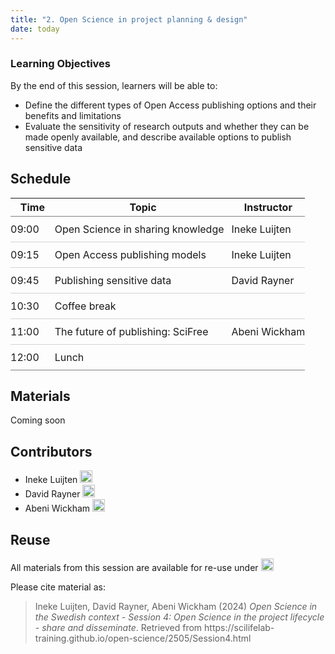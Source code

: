 ```yaml
---
title: "2. Open Science in project planning & design"
date: today
---
```


::: {.callout-tip}
### Learning Objectives

By the end of this session, learners will be able to:

- Define the different types of Open Access publishing options and their benefits and 
limitations  
- Evaluate the sensitivity of research outputs and whether they can be made openly available,
and describe available options to publish sensitive data  


:::

## Schedule  
<style>
  tr:hover {
    background-color: #F6F8F9;
  }
</style>

<table style="border-collapse: collapse; width: 100%;">
  <tr style="border-bottom: 0.5px solid #808080;">
    <th style="width: 15%;">Time</th>
    <th style="width: 60%;">Topic</th>
    <th style="width: 25%;">Instructor</th>
    </tr>
  </thead>
  <tbody>
    <tr style="border-bottom: 0.4px solid #D3D3D3;">
      <td style="padding: 10px 0;">09:00</td>  
      <td style="padding: 10px 0;">Open Science in sharing knowledge</td>
      <td style="padding: 10px 0;">Ineke Luijten</td>
    </tr>
    <tr style="border-bottom: 0.4px solid #D3D3D3;">
      <td style="padding: 10px 0;">09:15</td>
      <td style="padding: 10px 0;">Open Access publishing models</td>
      <td style="padding: 10px 0;">Ineke Luijten</td>
    </tr>
    <tr style="border-bottom: 0.4px solid #D3D3D3;">
      <td style="padding: 10px 0;">09:45</td>
      <td style="padding: 10px 0;">Publishing sensitive data</td>
      <td style="padding: 10px 0;">David Rayner</td>
    </tr>
    <tr style="border-bottom: 0.4px solid #D3D3D3;">
      <td style="padding: 10px 0;">10:30</td>
      <td style="padding: 10px 0;">Coffee break</td>
      <td style="padding: 10px 0;"></td>
    </tr>
    <tr style="border-bottom: 0.4px solid #D3D3D3;">
      <td style="padding: 10px 0;">11:00</td>
      <td style="padding: 10px 0;">The future of publishing: SciFree</td>
      <td style="padding: 10px 0;">Abeni Wickham</td>
    </tr>
    <tr style="border-bottom: 0.5px solid #808080;">
      <td style="padding: 10px 0;">12:00</td>
      <td style="padding: 10px 0;">Lunch</td>
      <td style="padding: 10px 0;"></td>
    </tr>
  </tbody>
</table>
  


## Materials  

Coming soon
  
<!-- 

**Lecture videos**

<iframe src="https://drive.google.com/file/d/10efsWi_hmApwZ9j79fmFt4JRxEogQ4y3/preview" width="640" height="480" allow="autoplay"></iframe>

[The full transcript can be downloaded here](https://drive.google.com/file/d/1gBhJ3rPYa0pFCa67XO4rGs7DfmDzTF1T/view).


**Lecture slides**  

<iframe style="border: none;" title="Iframe Example" src="https://docs.google.com/presentation/d/e/2PACX-1vSBZ-tu_mbITrPtmyg06sAx47DQFWJPlYcGpjJW0s4_WiChEXKCSrOmI_PMCGH_OwVsDZ1JN7lM2ntp/embed?start=false&loop=false&delayms=3000" width="500" height="300" data-mce-fragment="1"></iframe>


<a class="inline_disabled" href="https://docs.google.com/presentation/d/1yjazFiQZFZclHkeI_8rW-JON35IiXqyk/export/pdf" target="_blank" rel="noopener">Introduction: Download PDF</a>


**Practical assignments**  

Coming soon  
  
 
<br>
-->

## Contributors

- Ineke Luijten <a href="https://orcid.org/0000-0001-5768-275X" rel="orcid"><img src="img/ORCID_Logomark.png" alt="" width="20" height="20"/></a>
- David Rayner <a href="https://orcid.org/0000-0003-0545-3634" rel="orcid"><img src="img/ORCID_Logomark.png" alt="" width="20" height="20"/></a>
- Abeni Wickham <a href="https://orcid.org/0000-0002-2106-0665" rel="orcid"><img src="img/ORCID_Logomark.png" alt="" width="20" height="20"/></a>

## Reuse  

All materials from this session are available for re-use under <a href="https://creativecommons.org/licenses/by/4.0/" rel="orcid"><img src="img/CCBY4.0.png" alt="" height="20"/></a>

Please cite material as:  

>Ineke Luijten, David Rayner, Abeni Wickham (2024) *Open Science in the Swedish context - Session 4: Open Science in the project lifecycle - share and disseminate*. Retrieved from https://scilifelab-training.github.io/open-science/2505/Session4.html     




